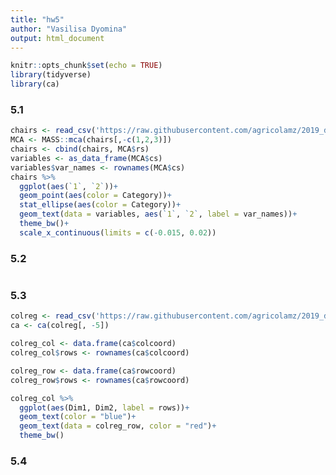 ```yaml
---
title: "hw5"
author: "Vasilisa Dyomina"
output: html_document
---
```


```r
knitr::opts_chunk$set(echo = TRUE)
library(tidyverse)
library(ca)
```

### 5.1
```r
chairs <- read_csv('https://raw.githubusercontent.com/agricolamz/2019_data_analysis_for_linguists/master/data/students/VaDyomina/hw5_CA_MCA/hw5_chairs.csv')
MCA <- MASS::mca(chairs[,-c(1,2,3)])
chairs <- cbind(chairs, MCA$rs)
variables <- as_data_frame(MCA$cs)
variables$var_names <- rownames(MCA$cs)
chairs %>% 
  ggplot(aes(`1`, `2`))+
  geom_point(aes(color = Category))+
  stat_ellipse(aes(color = Category))+
  geom_text(data = variables, aes(`1`, `2`, label = var_names))+
  theme_bw()+
  scale_x_continuous(limits = c(-0.015, 0.02))
```

### 5.2
```r
```

### 5.3
```r
colreg <- read_csv('https://raw.githubusercontent.com/agricolamz/2019_data_analysis_for_linguists/master/data/students/VaDyomina/hw5_CA_MCA/hw5_colreg.csv')
ca <- ca(colreg[, -5])

colreg_col <- data.frame(ca$colcoord)
colreg_col$rows <- rownames(ca$colcoord)

colreg_row <- data.frame(ca$rowcoord)
colreg_row$rows <- rownames(ca$rowcoord)

colreg_col %>%
  ggplot(aes(Dim1, Dim2, label = rows))+
  geom_text(color = "blue")+
  geom_text(data = colreg_row, color = "red")+
  theme_bw()
```

### 5.4
```r
```